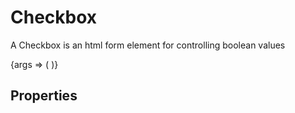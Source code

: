 
<Meta title="Form Components/Checkbox" component={Checkbox} />

# Checkbox
A Checkbox is an html form element for controlling boolean values

<Canvas>
  <Story name="Example">
    {args => (
    <CheckboxFormElement name="example"
      id="example"
      label="Label"
      value="Lorem ipsum"
      onChange={action('value changed')}
      {...args}
      />
    )}
  </Story>
</Canvas>

## Properties
<ArgsTable story="Example" />
